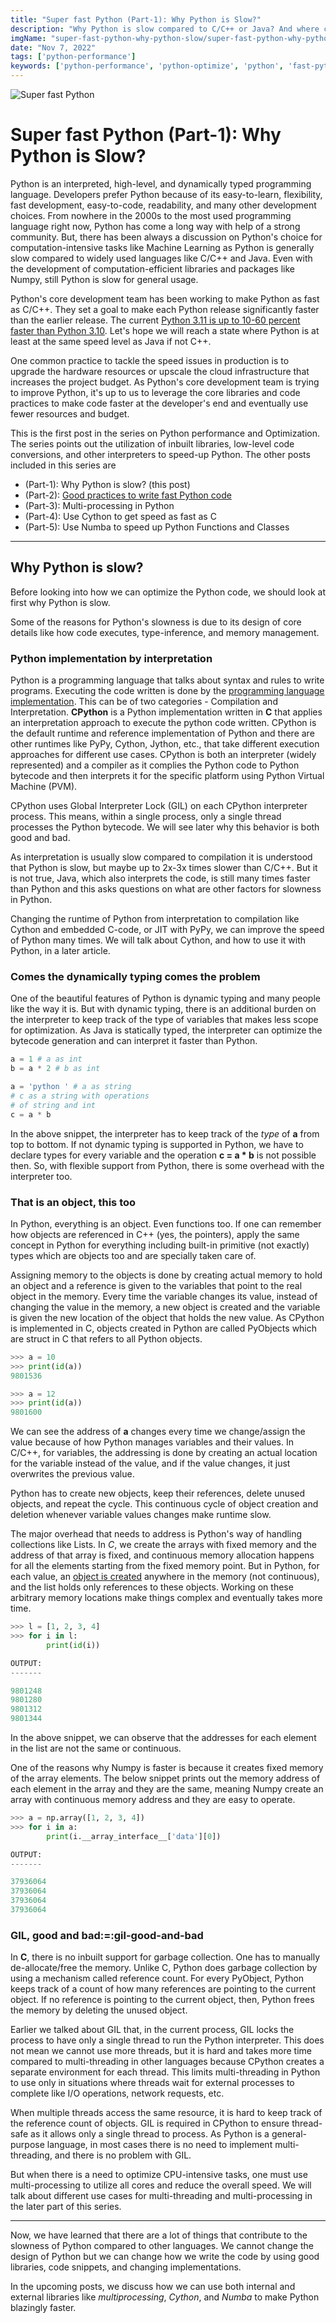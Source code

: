 ```yaml
---
title: "Super fast Python (Part-1): Why Python is Slow?"
description: "Why Python is slow compared to C/C++ or Java? And where can we improve our code to run fast?"
imgName: "super-fast-python-why-python-slow/super-fast-python-why-python-slow.jpg"
date: "Nov 7, 2022"
tags: ['python-performance']
keywords: ['python-performance', 'python-optimize', 'python', 'fast-python', 'speed', 'python', 'slow-python']
---
```


![Super fast Python](super-fast-python-why-python-slow/super-fast-python-why-python-slow.jpg)

# Super fast Python (Part-1): Why Python is Slow?

Python is an interpreted, high-level, and dynamically typed programming language. Developers prefer Python because of its easy-to-learn, flexibility, fast development, easy-to-code, readability, and many other development choices. From nowhere in the 2000s to the most used programming language right now, Python has come a long way with help of a strong community. But, there has been always a discussion on Python's choice for computation-intensive tasks like Machine Learning as Python is generally slow compared to widely used languages like C/C++ and Java. Even with the development of computation-efficient libraries and packages like Numpy, still Python is slow for general usage. 

Python's core development team has been working to make Python as fast as C/C++. They set a goal to make each Python release significantly faster than the earlier release. The current [Python 3.11 is up to 10-60 percent faster than Python 3.10](https://docs.python.org/3.11/whatsnew/3.11.html#faster-cpython). Let's hope we will reach a state where Python is at least at the same speed level as Java if not C++. 

One common practice to tackle the speed issues in production is to upgrade the hardware resources or upscale the cloud infrastructure that increases the project budget. As Python's core development team is trying to improve Python, it's up to us to leverage the core libraries and code practices to make code faster at the developer's end and eventually use fewer resources and budget.

This is the first post in the series on Python performance and Optimization. The series points out the utilization of inbuilt libraries, low-level code conversions, and other interpreters to speed-up Python. The other posts included in this series are 

- (Part-1): Why Python is slow? (this post)
- (Part-2): [Good practices to write fast Python code](https://santhalakshminarayana.github.io/blog/super-fast-python-good-practices)
- (Part-3): Multi-processing in Python
- (Part-4): Use Cython to get speed as fast as C
- (Part-5): Use Numba to speed up Python Functions and Classes

---

## Why Python is slow?

Before looking into how we can optimize the Python code, we should look at first why Python is slow. 

Some of the reasons for Python's slowness is due to its design of core details like how code executes, type-inference, and memory management. 

### Python implementation by interpretation

Python is a programming language that talks about syntax and rules to write programs. Executing the code written is done by the [programming language implementation](https://en.wikipedia.org/wiki/Programming_language_implementation). This can be of two categories - Compilation and Interpretation. **CPython** is a Python implementation written in **C** that applies an interpretation approach to execute the python code written. CPython is the default runtime and reference implementation of Python and there are other runtimes like PyPy, Cython, Jython, etc., that take different execution approaches for different use cases. CPython is both an interpreter (widely represented) and a compiler as it complies the Python code to Python bytecode and then interprets it for the specific platform using Python Virtual Machine (PVM).

CPython uses Global Interpreter Lock (GIL) on each CPython interpreter process. This means, within a single process, only a single thread processes the Python bytecode. We will see later why this behavior is both good and bad.

As interpretation is usually slow compared to compilation it is understood that Python is slow, but maybe up to 2x-3x times slower than C/C++. But it is not true, Java, which also interprets the code, is still many times faster than Python and this asks questions on what are other factors for slowness in Python. 

Changing the runtime of Python from interpretation to compilation like Cython and embedded C-code, or JIT with PyPy, we can improve the speed of Python many times. We will talk about Cython, and how to use it with Python, in a later article.

### Comes the dynamically typing comes the problem 

One of the beautiful features of Python is dynamic typing and many people like the way it is. But with dynamic typing, there is an additional burden on the interpreter to keep track of the type of variables that makes less scope for optimization. As Java is statically typed, the interpreter can optimize the bytecode generation and can interpret it faster than Python. 

```python
a = 1 # a as int
b = a * 2 # b as int 

a = 'python ' # a as string
# c as a string with operations
# of string and int
c = a * b 
```

In the above snippet, the interpreter has to keep track of the *type* of **a** from top to bottom. If not dynamic typing is supported in Python, we have to declare types for every variable and the operation **c = a * b** is not possible then. So, with flexible support from Python, there is some overhead with the interpreter too.

### That is an object, this too

In Python, everything is an object. Even functions too. If one can remember how objects are referenced in C++ (yes, the pointers), apply the same concept in Python for everything including built-in primitive (not exactly) types which are objects too and are specially taken care of. 

Assigning memory to the objects is done by creating actual memory to hold an object and a reference is given to the variables that point to the real object in the memory. Every time the variable changes its value, instead of changing the value in the memory, a new object is created and the variable is given the new location of the object that holds the new value. As CPython is implemented in C, objects created in Python are called PyObjects which are struct in C that refers to all Python objects.

```python
>>> a = 10
>>> print(id(a))
9801536

>>> a = 12
>>> print(id(a))
9801600
``` 

We can see the address of **a** changes every time we change/assign the value because of how Python manages variables and their values. In C/C++, for variables, the addressing is done by creating an actual location for the variable instead of the value, and if the value changes, it just overwrites the previous value.

Python has to create new objects, keep their references, delete unused objects, and repeat the cycle. This continuous cycle of object creation and deletion whenever variable values changes make runtime slow.

The major overhead that needs to address is Python's way of handling collections like Lists. In *C*, we create the arrays with fixed memory and the address of that array is fixed, and continuous memory allocation happens for all the elements starting from the fixed memory point. But in Python, for each value, an [object is created](http://jakevdp.github.io/blog/2014/05/09/why-python-is-slow/) anywhere in the memory (not continuous), and the list holds only references to these objects. Working on these arbitrary memory locations make things complex and eventually takes more time.

```python
>>> l = [1, 2, 3, 4]
>>> for i in l: 
        print(id(i))

OUTPUT:
-------

9801248
9801280
9801312
9801344
```

In the above snippet, we can observe that the addresses for each element in the list are not the same or continuous.

One of the reasons why Numpy is faster is because it creates fixed memory of the array elements. The below snippet prints out the memory address of each element in the array and they are the same, meaning Numpy create an array with continuous memory address and they are easy to operate.

```python
>>> a = np.array([1, 2, 3, 4])
>>> for i in a: 
        print(i.__array_interface__['data'][0]) 

OUTPUT:
-------

37936064
37936064
37936064
37936064
```


### GIL, good and bad:=:gil-good-and-bad

In **C**, there is no inbuilt support for garbage collection. One has to manually de-allocate/free the memory. Unlike C, Python does garbage collection by using a mechanism called reference count. For every PyObject, Python keeps track of a count of how many references are pointing to the current object. If no reference is pointing to the current object, then, Python frees the memory by deleting the unused object. 

Earlier we talked about GIL that, in the current process, GIL locks the process to have only a single thread to run the Python interpreter. This does not mean we cannot use more threads, but it is hard and takes more time compared to multi-threading in other languages because CPython creates a separate environment for each thread. This limits multi-threading in Python to use only in situations where threads wait for external processes to complete like I/O operations, network requests, etc. 

When multiple threads access the same resource, it is hard to keep track of the reference count of objects. GIL is required in CPython to ensure thread-safe as it allows only a single thread to process. As Python is a general-purpose language, in most cases there is no need to implement multi-threading, and there is no problem with GIL.

But when there is a need to optimize CPU-intensive tasks, one must use multi-processing to utilize all cores and reduce the overall speed. We will talk about different use cases for multi-threading and multi-processing in the later part of this series.

---

Now, we have learned that there are a lot of things that contribute to the slowness of Python compared to other languages. We cannot change the design of Python but we can change how we write the code by using good libraries, code snippets, and changing implementations. 

In the upcoming posts, we discuss how we can use both internal and external libraries like *multiprocessing*, *Cython*, and *Numba* to make Python blazingly faster.